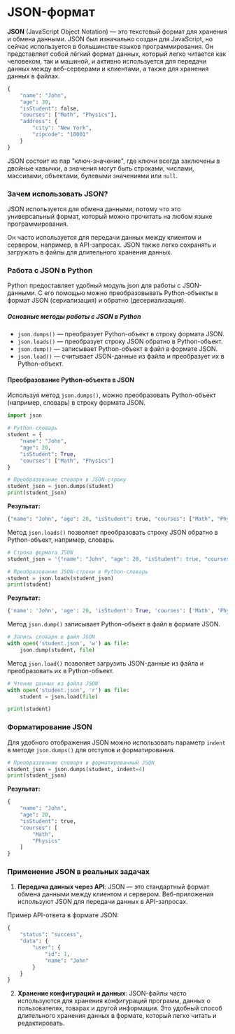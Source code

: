 # JSON-формат

**JSON** (JavaScript Object Notation) — это текстовый формат для хранения и обмена данными. JSON был изначально создан для JavaScript, но сейчас используется в большинстве языков программирования. Он представляет собой лёгкий формат данных, который легко читается как человеком, так и машиной, и активно используется для передачи данных между веб-серверами и клиентами, а также для хранения данных в файлах.

```python
{
    "name": "John",
    "age": 30,
    "isStudent": false,
    "courses": ["Math", "Physics"],
    "address": {
        "city": "New York",
        "zipcode": "10001"
    }
}
```

JSON состоит из пар "ключ-значение", где ключи всегда заключены в двойные кавычки, а значения могут быть строками, числами, массивами, объектами, булевыми значениями или `null`.

### Зачем использовать JSON?

JSON используется для обмена данными, потому что это универсальный формат, который можно прочитать на любом языке программирования. 

Он часто используется для передачи данных между клиентом и сервером, например, в API-запросах. JSON также легко сохранять и загружать в файлы для длительного хранения данных.

### Работа с JSON в Python

Python предоставляет удобный модуль json для работы с JSON-данными. С его помощью можно преобразовывать Python-объекты в формат JSON (сериализация) и обратно (десериализация).

##### Основные методы работы с JSON в Python

- `json.dumps()` — преобразует Python-объект в строку формата JSON.
- `json.loads()` — преобразует строку JSON обратно в Python-объект.
- `json.dump()` — записывает Python-объект в файл в формате JSON.
- `json.load()` — считывает JSON-данные из файла и преобразует их в Python-объект.

#### Преобразование Python-объекта в JSON

Используя метод `json.dumps()`, можно преобразовать Python-объект (например, словарь) в строку формата JSON.

```python
import json

# Python-словарь
student = {
    "name": "John",
    "age": 20,
    "isStudent": True,
    "courses": ["Math", "Physics"]
}

# Преобразование словаря в JSON-строку
student_json = json.dumps(student)
print(student_json)
```

**Результат:**

```python
{"name": "John", "age": 20, "isStudent": true, "courses": ["Math", "Physics"]}
```

Метод `json.loads()` позволяет преобразовать строку JSON обратно в Python-объект, например, словарь.

```python
# Строка формата JSON
student_json = '{"name": "John", "age": 20, "isStudent": true, "courses": ["Math", "Physics"]}'

# Преобразование JSON-строки в Python-словарь
student = json.loads(student_json)
print(student)
```

**Результат:**

```python
{'name': 'John', 'age': 20, 'isStudent': True, 'courses': ['Math', 'Physics']}
```

Метод `json.dump()` записывает Python-объект в файл в формате JSON.

```python
# Запись словаря в файл JSON
with open('student.json', 'w') as file:
    json.dump(student, file)
```

Метод `json.load()` позволяет загрузить JSON-данные из файла и преобразовать их в Python-объект.

```python
# Чтение данных из файла JSON
with open('student.json', 'r') as file:
    student = json.load(file)

print(student)
```

### Форматирование JSON

Для удобного отображения JSON можно использовать параметр `indent` в методе `json.dumps()` для отступов и форматирования.

```python
# Преобразование словаря в форматированный JSON
student_json = json.dumps(student, indent=4)
print(student_json)
```

**Результат:**

```python
{
    "name": "John",
    "age": 20,
    "isStudent": true,
    "courses": [
        "Math",
        "Physics"
    ]
}
```

### Применение JSON в реальных задачах

1) **Передача данных через API**: JSON — это стандартный формат обмена данными между клиентом и сервером. Веб-приложения используют JSON для передачи данных в API-запросах.

Пример API-ответа в формате JSON:

```python
{
    "status": "success",
    "data": {
        "user": {
            "id": 1,
            "name": "John"
        }
    }
}
```

2) **Хранение конфигураций и данных**: JSON-файлы часто используются для хранения конфигураций программ, данных о пользователях, товарах и другой информации. Это удобный способ длительного хранения данных в формате, который легко читать и редактировать.
